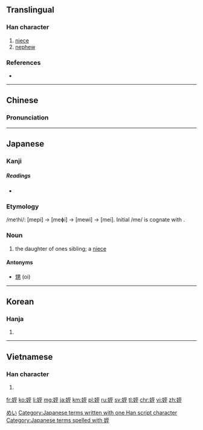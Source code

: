 {{also|侄}}
==Translingual==

===Han character===
{{Han char|rn=38|rad=女|as=06|sn=9|four=4141<sub>4</sub>|canj=女一戈土 (VMIG)|ids=⿰[[女]][[至]]}}

# [[niece]]
# [[nephew]]

===References===
* {{Han ref|kx=0260.190|dkj=06226|dj=0526.180|hdz=21043.110|uh=59EA|ud=23018|bh=ABBF|bd=43967}}

----

==Chinese==
{{zh-hanzi-box|[[姪]]}}

===Pronunciation===
{{zh-pron
|m=zhí
|c=zat6
|mc=y
|oc=y
|ma=
|cat=n
}}

----

==Japanese==

===Kanji===
{{ja-kanji|grade=|rs=女06}}

=====Readings=====
* {{ja-readings|on=[[てつ]] (tetsu), [[ちつ]] (chitsu)|kun=[[めい]] (mei), [[おい]] (oi)}}

===Etymology===
/me<small>1</small>hi/: [mepi] → [meɸi] → [mewi] → [mei]. Initial /me/ is cognate with {{term|女|me<sub>1</sub>|female}}.

===Noun===
{{ja-noun|k|hira=めい|hhira=めひ|rom=mei}}

# the daughter of ones sibling; a [[niece]]

====Antonyms====
* [[甥]] (oi)

[[Category:1000 Japanese basic words|めい]]
[[Category:Japanese terms written with one Han script character]]
[[Category:Japanese terms spelled with 姪]]

----

==Korean==

===Hanja===
{{ko-hanja|hangeul=[[질]], [[절]]|rv=jil, jeol|mr=chil, chŏl}}

# {{defn|lang=ko|sort=女06}}

----

==Vietnamese==

===Han character===
{{vi-hantu|[[đẹt]]|rs=女06}}

# {{defn|lang=vi|sort=女06}}

[[fr:姪]]
[[ko:姪]]
[[li:姪]]
[[mg:姪]]
[[ja:姪]]
[[km:姪]]
[[pl:姪]]
[[ru:姪]]
[[sv:姪]]
[[tl:姪]]
[[chr:姪]]
[[vi:姪]]
[[zh:姪]]